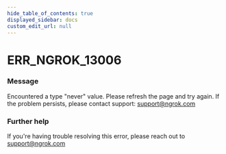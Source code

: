 ```yaml
---
hide_table_of_contents: true
displayed_sidebar: docs
custom_edit_url: null
---
```



# ERR_NGROK_13006

### Message

Encountered a type "never" value. Please refresh the page and try again. If the problem persists, please contact support: support@ngrok.com

### Further help

If you're having trouble resolving this error, please reach out to [support@ngrok.com](mailto:support@ngrok.com?subject=Help%20with%20ERR_NGROK_13006)

<ErrorDetails error="err_ngrok_13006" />
